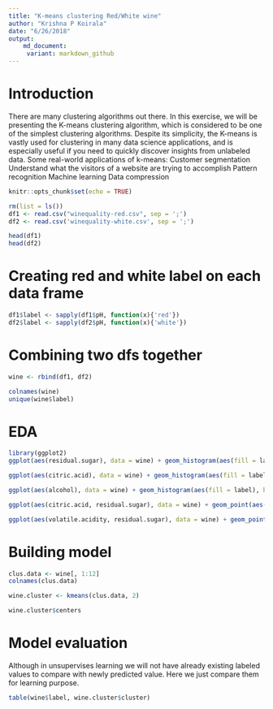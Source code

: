 ```yaml
---
title: "K-means clustering Red/White wine"
author: "Krishna P Koirala"
date: "6/26/2018"
output:
    md_document:
     variant: markdown_github
---
```


# Introduction
There are many clustering algorithms out there. In this exercise, we will be presenting the K-means clustering algorithm, which is considered to be one of the simplest clustering algorithms. Despite its simplicity, the K-means is vastly used for clustering in many data science applications, and is especially useful if you need to quickly discover insights from unlabeled data.
Some real-world applications of k-means:
Customer segmentation
Understand what the visitors of a website are trying to accomplish
Pattern recognition
Machine learning
Data compression




```r
knitr::opts_chunk$set(echo = TRUE)
```



```r
rm(list = ls())
df1 <- read.csv("winequality-red.csv", sep = ';')
df2 <- read.csv('winequality-white.csv', sep = ';')
```

```r
head(df1)
head(df2)
```

# Creating red and white label on each data frame


```r
df1$label <- sapply(df1$pH, function(x){'red'})
df2$label <- sapply(df2$pH, function(x){'white'})
```

# Combining two dfs together

```r
wine <- rbind(df1, df2)
```

```r
colnames(wine)
unique(wine$label)
```

# EDA

```r
library(ggplot2)
ggplot(aes(residual.sugar), data = wine) + geom_histogram(aes(fill = label), bins = 50, color ='black') + scale_fill_manual(values = c('#ae4554', "#faf7ea")) + theme_classic()
```


```r
ggplot(aes(citric.acid), data = wine) + geom_histogram(aes(fill = label), bins = 50, color = 'black') + scale_fill_manual(values = c('#ae4554', "#faf7ea")) + theme_classic()
```


```r
ggplot(aes(alcohol), data = wine) + geom_histogram(aes(fill = label), bins = 50, color = 'black') + scale_fill_manual(values = c('#ae4554', "#faf7ea")) + theme_classic()
```


```r
ggplot(aes(citric.acid, residual.sugar), data = wine) + geom_point(aes(color = label), size = 0.5, alpha = 0.3) + theme_dark() + scale_color_manual(values = c('#ae4554', "#faf7ea"))
```

```r
ggplot(aes(volatile.acidity, residual.sugar), data = wine) + geom_point(aes(color = label), size = 0.5, alpha = 0.3) + theme_dark() + scale_color_manual(values = c('#ae4554', "#faf7ea"))
```


# Building model


```r

clus.data <- wine[, 1:12]
colnames(clus.data)
```

```r
wine.cluster <- kmeans(clus.data, 2)

```


```r
wine.cluster$centers
```

# Model evaluation

Although in unsupervises learning we will not have
already existing labeled values to compare with
newly predicted value. Here we just compare them for
learning purpose.

```r
table(wine$label, wine.cluster$cluster)
```

